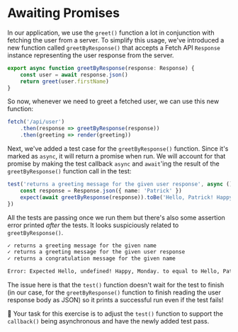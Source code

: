 # Awaiting Promises

<EpicVideo url="https://www.epicweb.dev/workshops/testing-fundamentals/testing-asynchronous-code/handling-promises-in-tests" />

In our application, we use the `greet()` function a lot in conjunction with fetching the user from a server. To simplify this usage, we've introduced a new function called `greetByResponse()` that accepts a Fetch API `Response` instance representing the user response from the server.

```ts filename=greet.ts nonumber nocopy
export async function greetByResponse(response: Response) {
	const user = await response.json()
	return greet(user.firstName)
}
```

So now, whenever we need to greet a fetched user, we can use this new function:

```ts nocopy nonumber
fetch('/api/user')
	.then(response => greetByResponse(response))
	.then(greeting => render(greeting))
```

Next, we've added a test case for the `greetByResponse()` function. Since it's marked as `async`, it will return a promise when run. We will account for that promise by making the test callback `async` and `await`'ing the result of the `greetByResponse()` function call in the test:

```ts filename=greet.test.ts highlight=1,3 nocopy nonumber
test('returns a greeting message for the given user response', async () => {
	const response = Response.json({ name: 'Patrick' })
	expect(await greetByResponse(response)).toBe('Hello, Patrick! Happy, Monday.')
})
```

All the tests are passing once we run them but there's also some assertion error printed _after_ the tests. It looks suspiciously related to `greetByResponse()`.

```txt lines=2,5 nonumber nocopy
✓ returns a greeting message for the given name
✓ returns a greeting message for the given user response
✓ returns a congratulation message for the given name

Error: Expected Hello, undefined! Happy, Monday. to equal to Hello, Patrick! Happy, Monday.
```

The issue here is that the `test()` function doesn't wait for the test to finish (in our case, for the `greetByResponse()` function to finish reading the user response body as JSON) so it prints a successful run even if the test fails!

🐨 Your task for this exercise is to adjust the `test()` function to support the `callback()` being asynchronous and have the newly added test pass.
